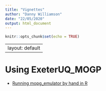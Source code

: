 ```yaml
---
title: "Vignettes"
author: "Danny Williamson"
date: "22/05/2020"
output: html_document
---
```


```r
knitr::opts_chunk$set(echo = TRUE)
```

---
layout: default
---

# Using ExeterUQ_MOGP

- [Running mopg_emulator by hand in R](/Vignettes/mogp_emulator_demo)
